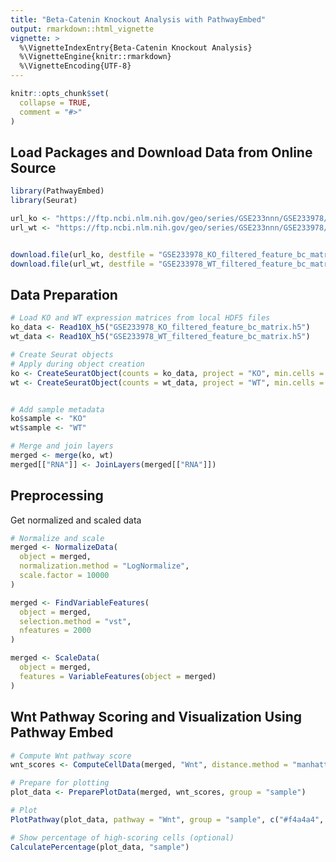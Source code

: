 ```yaml
---
title: "Beta-Catenin Knockout Analysis with PathwayEmbed"
output: rmarkdown::html_vignette
vignette: >
  %\VignetteIndexEntry{Beta-Catenin Knockout Analysis}
  %\VignetteEngine{knitr::rmarkdown}
  %\VignetteEncoding{UTF-8}
---
```



```r
knitr::opts_chunk$set(
  collapse = TRUE,
  comment = "#>"
)
```


## Load Packages and Download Data from Online Source
```r
library(PathwayEmbed)
library(Seurat)

url_ko <- "https://ftp.ncbi.nlm.nih.gov/geo/series/GSE233nnn/GSE233978/suppl/GSE233978_KO_filtered_feature_bc_matrix.h5"
url_wt <- "https://ftp.ncbi.nlm.nih.gov/geo/series/GSE233nnn/GSE233978/suppl/GSE233978_WT_filtered_feature_bc_matrix.h5"


download.file(url_ko, destfile = "GSE233978_KO_filtered_feature_bc_matrix.h5", mode = "wb")
download.file(url_wt, destfile = "GSE233978_WT_filtered_feature_bc_matrix.h5", mode = "wb")
```

## Data Preparation
```r
# Load KO and WT expression matrices from local HDF5 files
ko_data <- Read10X_h5("GSE233978_KO_filtered_feature_bc_matrix.h5")
wt_data <- Read10X_h5("GSE233978_WT_filtered_feature_bc_matrix.h5")

# Create Seurat objects
# Apply during object creation
ko <- CreateSeuratObject(counts = ko_data, project = "KO", min.cells = 3, min.features = 200)
wt <- CreateSeuratObject(counts = wt_data, project = "WT", min.cells = 3, min.features = 200)


# Add sample metadata
ko$sample <- "KO"
wt$sample <- "WT"

# Merge and join layers
merged <- merge(ko, wt)
merged[["RNA"]] <- JoinLayers(merged[["RNA"]])
```

## Preprocessing 
Get normalized and scaled data
```r
# Normalize and scale
merged <- NormalizeData(
  object = merged,
  normalization.method = "LogNormalize",
  scale.factor = 10000
)

merged <- FindVariableFeatures(
  object = merged,
  selection.method = "vst",
  nfeatures = 2000
)

merged <- ScaleData(
  object = merged,
  features = VariableFeatures(object = merged)
)
```

## Wnt Pathway Scoring and Visualization Using Pathway Embed
```r
# Compute Wnt pathway score
wnt_scores <- ComputeCellData(merged, "Wnt", distance.method = "manhattan", batch.size = 1000)

# Prepare for plotting
plot_data <- PreparePlotData(merged, wnt_scores, group = "sample")

# Plot
PlotPathway(plot_data, pathway = "Wnt", group = "sample", c("#f4a4a4", "#6baed6"))

# Show percentage of high-scoring cells (optional)
CalculatePercentage(plot_data, "sample")
```
